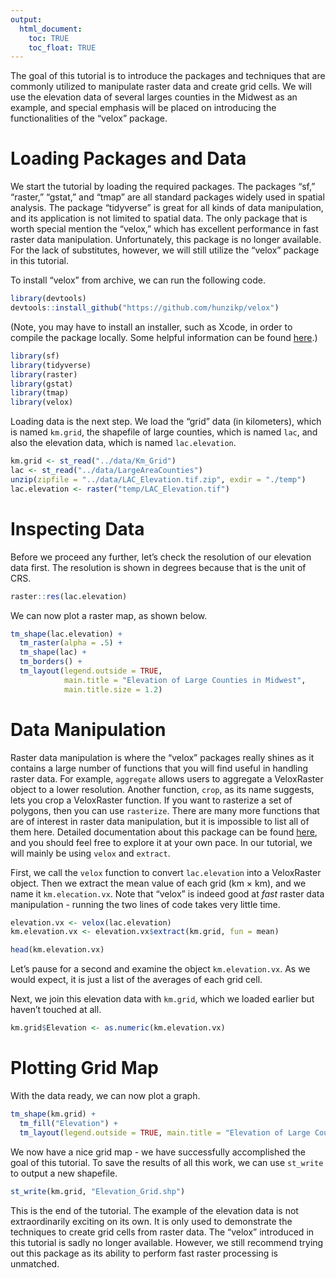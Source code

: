 ```yaml
---
output: 
  html_document:
    toc: TRUE
    toc_float: TRUE
---
```


The goal of this tutorial is to introduce the packages and techniques that are commonly utilized to manipulate raster data and create grid cells. We will use the elevation data of several larges counties in the Midwest as an example, and special emphasis will be placed on introducing the functionalities of the "velox" package. 

# Loading Packages and Data

We start the tutorial by loading the required packages. The packages "sf," "raster," "gstat," and "tmap" are all standard packages widely used in spatial analysis. The package "tidyverse" is great for all kinds of data manipulation, and its application is not limited to spatial data. The only package that is worth special mention the "velox," which has excellent performance in fast raster data manipulation. Unfortunately, this package is no longer available. For the lack of substitutes, however, we will still utilize the "velox" package in this tutorial. 

To install "velox" from archive, we can run the following code.

```r
library(devtools)
devtools::install_github("https://github.com/hunzikp/velox")
```

(Note, you may have to install an installer, such as Xcode, in order to compile the package locally. Some helpful information can be found [here](https://support.rstudio.com/hc/en-us/articles/200486508-Building-Testing-and-Distributing-Packages).)

```r
library(sf)
library(tidyverse)
library(raster)
library(gstat)
library(tmap)
library(velox)
```

Loading data is the next step. We load the "grid" data (in kilometers), which is named `km.grid`, the shapefile of large counties, which is named `lac`, and also the elevation data, which is named `lac.elevation`.

```r
km.grid <- st_read("../data/Km_Grid")
lac <- st_read("../data/LargeAreaCounties")
unzip(zipfile = "../data/LAC_Elevation.tif.zip", exdir = "./temp")
lac.elevation <- raster("temp/LAC_Elevation.tif")
```

# Inspecting Data
Before we proceed any further, let's check the resolution of our elevation data first. The resolution is shown in degrees because that is the unit of CRS.

```r
raster::res(lac.elevation)
```

We can now plot a raster map, as shown below.

```r
tm_shape(lac.elevation) +
  tm_raster(alpha = .5) +
  tm_shape(lac) +
  tm_borders() +
  tm_layout(legend.outside = TRUE, 
            main.title = "Elevation of Large Counties in Midwest", 
            main.title.size = 1.2)
```

# Data Manipulation

Raster data manipulation is where the "velox" packages really shines as it contains a large number of functions that you will find useful in handling raster data. For example, `aggregate` allows users to aggregate a VeloxRaster object to a lower resolution. Another function, `crop`, as its name suggests, lets you crop a VeloxRaster function. If you want to rasterize a set of polygons, then you can use `rasterize`. There are many more functions that are of interest in raster data manipulation, but it is impossible to list all of them here. Detailed documentation about this package can be found [here](https://rdrr.io/cran/velox/api/), and you should feel free to explore it at your own pace. In our tutorial, we will mainly be using `velox` and `extract`.

First, we call the `velox` function to convert `lac.elevation` into a VeloxRaster object. Then we extract the mean value of each grid (km $\times$ km), and we name it `km.elecation.vx`. Note that "velox" is indeed good at *fast* raster data manipulation - running the two lines of code takes very little time.

```r
elevation.vx <- velox(lac.elevation)
km.elevation.vx <- elevation.vx$extract(km.grid, fun = mean)
```

```r
head(km.elevation.vx)
```

Let's pause for a second and examine the object `km.elevation.vx`. As we would expect, it is just a list of the averages of each grid cell. 

Next, we join this elevation data with `km.grid`, which we loaded earlier but haven't touched at all. 

```r
km.grid$Elevation <- as.numeric(km.elevation.vx) 
```

# Plotting Grid Map

With the data ready, we can now plot a graph. 

```r
tm_shape(km.grid) +
  tm_fill("Elevation") +
  tm_layout(legend.outside = TRUE, main.title = "Elevation of Large Counties in Midwest", main.title.size = 1.2)
```

We now have a nice grid map - we have successfully accomplished the goal of this tutorial. To save the results of all this work, we can use `st_write` to output a new shapefile.

```r
st_write(km.grid, "Elevation_Grid.shp")
```

This is the end of the tutorial. The example of the elevation data is not extraordinarily exciting on its own. It is only used to demonstrate the techniques to create grid cells from raster data. The "velox" introduced in this tutorial is sadly no longer available. However, we still recommend trying out this package as its ability to perform fast raster processing is unmatched. 













